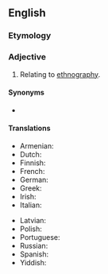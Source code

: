 ==English==

===Etymology===
{{suffix|en|ethnography|ic}}

===Adjective===
{{en-adj|-}}

# Relating to [[ethnography]].

====Synonyms====
* {{l|en|ethnographical}}

====Translations====
{{trans-top|of, or relating to [[ethnography]]}}
* Armenian: {{t+|hy|ազգագրական|sc=Armn}}
* Dutch: {{t|nl|etnografisch}}
* Finnish: {{t+|fi|etnografinen}}
* French: {{t+|fr|ethnographique}}
* German: {{t|de|ethnographisch}}
* Greek: {{t+|el|εθνογραφικός}}
* Irish: {{t|ga|eitneagrafaíoch}}
* Italian: {{t+|it|etnografico}}
{{trans-mid}}
* Latvian: {{t|lv|etnogrāfisks}}
* Polish: {{t+|pl|etnograficzny}}
* Portuguese: {{t|pt|etnográfico}}
* Russian: {{t+|ru|этнографи́ческий|sc=Cyrl}}
* Spanish: {{t+|es|etnográfico}}
* Yiddish: {{t|yi|עטנאָגראַפֿיש}}
{{trans-bottom}}